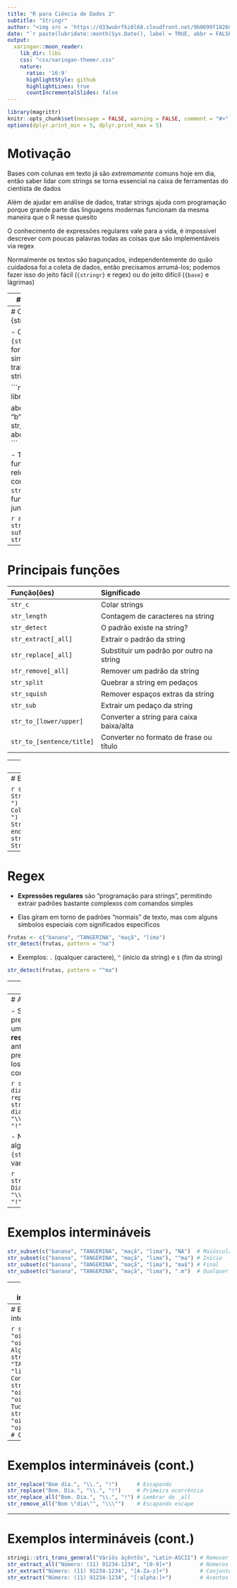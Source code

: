 ```yaml
---
title: "R para Ciência de Dados 2"
subtitle: "Stringr"
author: "<img src = 'https://d33wubrfki0l68.cloudfront.net/9b0699f18268059bdd2e5c21538a29eade7cbd2b/67e5c/img/logo/cursor1-5.png' width = '30%'>"
date: "`r paste(lubridate::month(Sys.Date(), label = TRUE, abbr = FALSE, locale = 'pt_BR.UTF-8'), 'de', lubridate::year(Sys.Date()))`"
output:
  xaringan::moon_reader:
    lib_dir: libs
    css: "css/xaringan-themer.css"
    nature:
      ratio: '16:9'
      highlightStyle: github
      highlightLines: true
      countIncrementalSlides: false
---
```


```r
library(magrittr)
knitr::opts_chunk$set(message = FALSE, warning = FALSE, comment = "#>")
options(dplyr.print_min = 5, dplyr.print_max = 5)
```

# Motivação

Bases com colunas em texto já são _extremamente_ comuns hoje em dia, então saber
lidar com strings se torna essencial na caixa de ferramentas do cientista de
dados

Além de ajudar em análise de dados, tratar strings ajuda com programação porque
grande parte das linguagens modernas funcionam da mesma maneira que o R nesse
quesito

O conhecimento de expressões regulares vale para a vida, é impossível descrever
com poucas palavras todas as coisas que são implementáveis via regex

Normalmente os textos são bagunçados, independentemente do quão cuidadosa foi a
coleta de dados, então precisamos arrumá-los; podemos fazer isso do jeito fácil
(`{stringr}` e regex) ou do jeito difícil (`{base}` e lágrimas)

---
# Introdução

- Strings não passam sequências de caracteres ("cadeias" em português)

- No R podemos criar uma string com um par de aspas (simples ou duplas)

- O `print()` mostra a estrutura da string, enquanto `cat()` mostra o texto

```r
print("こんにちは! Está 10\u00BAC na lá fora")
```

- Para colocar aspas dentro de uma string, podemos __escapar__ o caractere

```r
cat("Ele disse \"escapar\"")
```

---
# O pacote {stringr}

- O pacote `{stringr}` é a forma mais simples de trabalhar com strings no R

```r
library(stringr)

abc <- c("a", "b", "c")
str_c("prefixo-", abc, "-sufixo")
```

- Todas as funções relevantes começam com `str_` e funcionam bem juntas

```r
abc %>%
  str_c("-sufixo") %>%
  str_length()
```

---
# Principais funções

|Função(ões)               |Significado                               |
|:-------------------------|:-----------------------------------------|
|`str_c`                   | Colar strings                            |
|`str_length`              | Contagem de caracteres na string         |
|`str_detect`              | O padrão existe na string?               |
|`str_extract[_all]`       | Extrair o padrão da string               |
|`str_replace[_all]`       | Substituir um padrão por outro na string |
|`str_remove[_all]`        | Remover um padrão da string              |
|`str_split`               | Quebrar a string em pedaços              |
|`str_squish`              | Remover espaços extras da string         |
|`str_sub`                 | Extrair um pedaço da string              |
|`str_to_[lower/upper]`    | Converter a string para caixa baixa/alta |
|`str_to_[sentence/title]` | Converter no formato de frase ou título  |

---
# Exemplos

```r
str_detect("Colando Strings", pattern = "ando")
str_extract("Colando Strings", pattern = "ando")
str_replace("Colando Strings", pattern = "ando", replacement = "ei")
str_remove("Colando Strings", pattern = " Strings")
```

---
# Exemplos (cont.)

```r
str_split("Colando Strings", pattern = " ")
str_squish("   Colando   Strings   ")
str_sub("Colando Strings", start = 1, end = 7)
str_to_lower("Colando Strings")
```

---
# Regex

- __Expressões regulares__ são "programação para strings", permitindo extrair
padrões bastante complexos com comandos simples

- Elas giram em torno de padrões "normais" de texto, mas com alguns símbolos
especiais com significados específicos

```r
frutas <- c("banana", "TANGERINA", "maçã", "lima")
str_detect(frutas, pattern = "na")
```

- Exemplos: `.` (qualquer caractere), `^` (início da string) e `$` (fim da string)

```r
str_detect(frutas, pattern = "^ma")
```

---
# Mais regex

- Podemos contar as ocorrências de um padrão: `+` (1 ou mais vezes), `*` (0 ou
mais vezes), `{m,n}` (entre `m` e `n` vezes), `?` (0 ou 1 vez)

```r
ois <- c("oi", "oii", "oiii!", "oioioi!")
str_extract(ois, pattern = "i+")
```

- `[]` é um conjunto e `()` é um conjunto "inquebrável"

```r
str_extract(ois, pattern = "[i!]$")
str_extract(ois, pattern = "(oi)+")
```

---
# Ainda mais regex

- Se de fato precisarmos encontrar um dos __caracteres reservados__ descritos
anteriormente, precisamos escapá-los da mesma forma como vimos antes

```r
str_replace("Bom dia.", pattern = ".", replacement = "!")
str_replace("Bom dia.", pattern = "\\.", replacement = "!")
```

- Não esquecer que algumas funções do `{stringr}` possuem variações

```r
str_replace_all("Bom. Dia.", pattern = "\\.", replacement = "!")
```

---
# Exemplos intermináveis

```r
str_subset(c("banana", "TANGERINA", "maçã", "lima"), "NA")  # Maiúscula
str_subset(c("banana", "TANGERINA", "maçã", "lima"), "^ma") # Início
str_subset(c("banana", "TANGERINA", "maçã", "lima"), "ma$") # Final
str_subset(c("banana", "TANGERINA", "maçã", "lima"), ".m")  # Qualquer
```

---
# Exemplos intermináveis (cont.)

```r
str_extract(c("oii", "oiii!", "oiii!!!", "oioioi!"), "i+!")    # 1 ou mais
str_extract(c("oii", "oiii!", "oiii!!!", "oioioi!"), "i+!?")   # 0 ou 1
str_extract(c("oii", "oiii!", "oiii!!!", "oioioi!"), "i+!*")   # 0 ou mais
str_extract(c("oii", "oiii!", "oiii!!!", "oioioi!"), "i{1,2}") # Entre m e n
```

---
# Exemplos intermináveis (cont.)

```r
str_extract(c("oii", "oiii!", "oiii!!!", "oioioi!"), "[i!]+")  # Algum
str_extract(c("banana", "TANGERINA", "maçã", "lima"), "[a-z]") # Conjuntos
str_extract(c("oii", "oiii!", "oiii!!!", "oioioi!"), "(oi)+")  # Tudo
str_extract(c("oii", "oiii!", "ola!!!", "oioioi!"), "(i+|!+)") # Ou
```

---
# Exemplos intermináveis (cont.)

```r
str_replace("Bom dia.", "\\.", "!")      # Escapando
str_replace("Bom. Dia.", "\\.", "!")     # Primeira ocorrência
str_replace_all("Bom. Dia.", "\\.", "!") # Lembrar do _all
str_remove_all("Bom \"dia\"", "\\\"")    # Escapando escape
```

---
# Exemplos intermináveis (cont.)

```r
stringi::stri_trans_general("Váríös àçêntõs", "Latin-ASCII") # Remover acentos
str_extract_all("Número: (11) 91234-1234", "[0-9]+")         # Números
str_extract("Número: (11) 91234-1234", "[A-Za-z]+")          # Conjuntos juntos
str_extract("Número: (11) 91234-1234", "[:alpha:]+")         # Acentos
```
